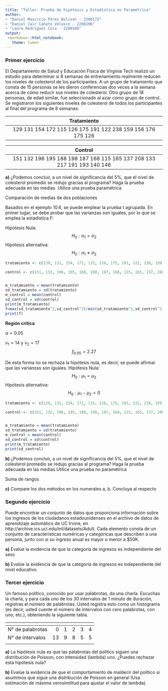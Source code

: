 ```yaml
---
title: "Taller: Prueba de hipótesis y Estadística no Paramétrica"
author: 
- "Daniel Mauricio Pérez Bolívar - 2200172"
- "Daniel Jair Cañate Velasco - 2200196"
- "Laura Rodriguez Cala - 2200168"
output: 
 rmarkdown::html_notebook:
   theme: lumen
---
```



### Primer ejercicio

El Departamento de Salud y Educación Física de Virginia Tech realizó un estudio para determinar si 8 semanas de entrenamiento realmente reducen los niveles de
colesterol de los participantes. A un grupo de tratamiento que consta de 15 personas se les dieron conferencias dos veces a la semana acerca de cómo reducir sus niveles de colesterol. Otro grupo de 18 personas, de edad similar, fue seleccionado al azar como grupo de control. Se registraron los siguientes niveles de colesterol de todos los participantes al final del programa de 8 semanas:

| Tratamiento                         |
|:-----------------------------------------------------------:|
| 129 131 154 172 115 126 175 191 122 238 159 156 176 175 126 |

| Control                         |
|:-----------------------------------------------------------:|
| 151 132 196 195 188 198 187 168 115 165 137 208 133 217 191 193 140 146 |






**a)** ¿Podemos concluir, a un nivel de significancia del 5%, que el nivel de colesterol promedio se redujo gracias al programa? Haga la prueba adecuada en las medias. Utilice una prueba paramétrica

Comparación de medias de dos poblaciones

Basados en el ejemplo 10.6, se puede emplear la prueba t agrupada. En primer lugar, se debe probar que las varianzas son iguales, por lo que se emplea la estadística F:

 Hipótesis Nula:
 $$H_0:{\sigma}_1={\sigma}_2$$
  Hipótesis alternativa:
 $$H_0:{\sigma}_1\ne{\sigma}_2$$
```r
tratamiento <- c(129, 131, 154, 172, 115, 126, 175, 191, 122, 238, 159, 156, 176, 175, 126)

control <- c(151, 132, 196, 195, 188, 198, 187, 168, 115, 165, 137, 208, 133, 217, 191, 193, 140, 146)


m_tratamiento = mean(tratamiento)
sd_tratamiento = sd(tratamiento)
m_control = mean(control)
sd_control = sd(control)
print(m_tratamiento)
f=max(sd_tratamiento^2,sd_control^2)/min(sd_tratamiento^2,sd_control^2)
print(f)

```

**Región crítica**

 $\alpha=0.05$

$v_1=14$ y $v_2=17$
$$f_{0.05}=2.27$$
 
 
 De esta forma no se rechaza la hipótesis nula, es decir, se puede afirmar que las varianzas son iguales.
 Hipótesis Nula:
 $$H_0:{\mu}_1={\mu}_2$$
 Hipótesis alternativa:
 $$H_0:{\mu}_1-{\mu}_2<0$$

```r
tratamiento <- c(129, 131, 154, 172, 115, 126, 175, 191, 122, 238, 159, 156, 176, 175, 126)

control <- c(151, 132, 196, 195, 188, 198, 187, 168, 115, 165, 137, 208, 133, 217, 191, 193, 140, 146)


m_tratamiento = mean(tratamiento)
sd_tratamiento = sd(tratamiento)
m_control = mean(control)
sd_control = sd(control)
print(m_tratamiento)
print(sd_control)
```


**b)** ¿Podemos concluir, a un nivel de significancia del 5%, que el nivel de colesterol promedio se redujo gracias al programa? Haga la prueba adecuada en las medias.Utilice una prueba no paramétrica

Suma de rangos

**c)** Compare los dos métodos en los numerales a, b. Concluya al respecto


### Segundo ejercicio

Puede encontrar un conjunto de datos que proporciona información sobre los ingresos de los ciudadanos estadounidenses en el archivo de datos de aprendizaje automático de UC Irvine, en http://archive.ics.uci.edu/ml/datasets/Adult. Cada elemento consta de un conjunto de características numéricas y categóricas que describen a una persona, junto con si su ingreso anual es mayor o menor a $50K.

**a)** Evalúe la evidencia de que la categoría de ingresos es independiente del sexo

**b)** Evalúe la evidencia de que la categoría de ingresos es independiente del nivel educativo.


### Tercer ejercicio

Un famoso político, conocido por usar palabrotas, da una charla. Escuchas la charla, y para cada uno de los 30 intervalos de 1 minuto de duración, registras el número de palabrotas. Usted registra esto como un histograma (es decir, usted cuente el número de intervalos con cero palabrotas, con uno, etc.), obteniendo la siguiente tabla.

[]() | | | | | |
------------- | ----:| ----:| ----:| -----:| ----:|
N° de palabrotas | 0 | 1 | 2 | 3 | 4 |
N° de intervalos | 13 | 9 | 8 | 5 | 5 |
[]() | | | | | |


**a)** La hipótesis nula es que las palabrotas del político siguen una distribución de Poisson, con intensidad (lambda) uno. ¿Puedes rechazar esta hipótesis nula?

**b)** Evalúe la evidencia de que el comportamiento de maldecir del político si asumimos que sigue una distribución de Poisson en general (Usa estimación de máxima verosimilitud para ajustar el valor de lambda).
